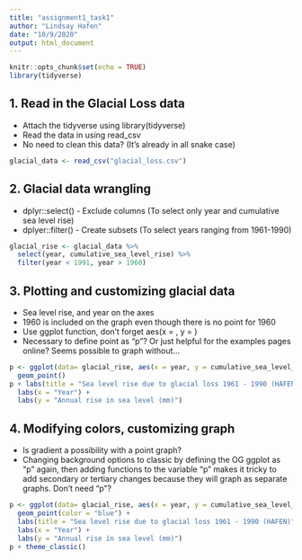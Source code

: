 ```yaml
---
title: "assignment1_task1"
author: "Lindsay Hafen"
date: "10/9/2020"
output: html_document
---
```


```r
knitr::opts_chunk$set(echo = TRUE)
library(tidyverse)
```

## 1. Read in the Glacial Loss data

- Attach the tidyverse using library(tidyverse)
- Read the data in using read_csv
- No need to clean this data? (It's already in all snake case)

```r
glacial_data <- read_csv("glacial_loss.csv")
```

## 2. Glacial data wrangling

- dplyr::select() - Exclude columns (To select only year and cumulative sea level rise)
- dplyer::filter() - Create subsets (To select years ranging from 1961-1990)

```r
glacial_rise <- glacial_data %>% 
  select(year, cumulative_sea_level_rise) %>% 
  filter(year < 1991, year > 1960)
```

## 3. Plotting and customizing glacial data

- Sea level rise, and year on the axes
- 1960 is included on the graph even though there is no point for 1960
- Use ggplot function, don't forget aes(x =  , y =  )
- Necessary to define point as "p"? Or just helpful for the examples pages online? Seems possible to graph without...

```r
p <- ggplot(data= glacial_rise, aes(x = year, y = cumulative_sea_level_rise)) +
  geom_point()
p + labs(title = "Sea level rise due to glacial loss 1961 - 1990 (HAFEN)") +
  labs(x = "Year") + 
  labs(y = "Annual rise in sea level (mm)")
```


## 4. Modifying colors, customizing graph

- Is gradient a possibility with a point graph?
- Changing background options to classic by defining the OG ggplot as "p" again, then adding functions to the variable "p" makes it tricky to add secondary or tertiary changes because they will graph as separate graphs. Don't need "p"?

```r
p <- ggplot(data= glacial_rise, aes(x = year, y = cumulative_sea_level_rise)) +
  geom_point(color = "blue") + 
  labs(title = "Sea level rise due to glacial loss 1961 - 1990 (HAFEN)") +
  labs(x = "Year") + 
  labs(y = "Annual rise in sea level (mm)") 
p + theme_classic()
```




